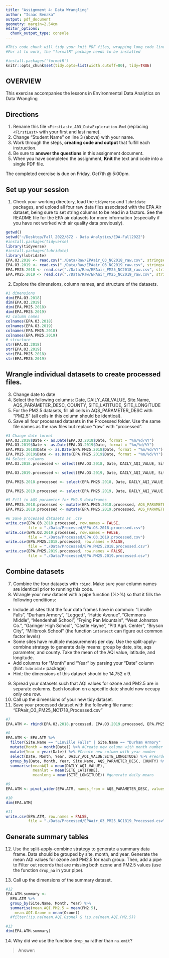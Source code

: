 ```yaml
---
title: "Assignment 4: Data Wrangling"
author: "Isaac Benaka"
output: pdf_document
geometry: margin=2.54cm
editor_options: 
  chunk_output_type: console
---
```


```r
#This code chunk will tidy your knit PDF files, wrapping long code lines
#For it to work, the "formatR" package needs to be installed

#install.packages('formatR')
knitr::opts_chunk$set(tidy.opts=list(width.cutoff=80), tidy=TRUE)
```

## OVERVIEW

This exercise accompanies the lessons in Environmental Data Analytics on Data Wrangling 

## Directions
1.  Rename this file `<FirstLast>_A03_DataExploration.Rmd` (replacing `<FirstLast>` with your first and last name).
2. Change "Student Name" on line 3 (above) with your name.
3. Work through the steps, **creating code and output** that fulfill each instruction.
4. Be sure to **answer the questions** in this assignment document.
5. When you have completed the assignment, **Knit** the text and code into a single PDF file.

The completed exercise is due on Friday, Oct7th @ 5:00pm.

## Set up your session 
1. Check your working directory, load the `tidyverse` and `lubridate` packages, and upload all four raw data files associated with the EPA Air dataset, being sure to set string columns to be read in a factors. See the README file for the EPA air datasets for more information (especially if you have not worked with air quality data previously). 

```r
getwd()
setwd("~/Desktop/Fall 2022/872 - Data Analytics/EDA-Fall2022")
#install.packages(tidyverse)
library(tidyverse)
#install.packages(lubridate)
library(lubridate)
EPA.O3.2018 <- read.csv("./Data/Raw/EPAair_O3_NC2018_raw.csv", stringsAsFactors = TRUE)
EPA.O3.2019 <- read.csv("./Data/Raw/EPAair_O3_NC2019_raw.csv", stringsAsFactors = TRUE)
EPA.PM25.2018 <- read.csv("./Data/Raw/EPAair_PM25_NC2018_raw.csv", stringsAsFactors = TRUE)
EPA.PM25.2019 <- read.csv("./Data/Raw/EPAair_PM25_NC2019_raw.csv", stringsAsFactors = TRUE)
```

2. Explore the dimensions, column names, and structure of the datasets. 

```r
#1 dimensions
dim(EPA.O3.2018)
dim(EPA.O3.2019)
dim(EPA.PM25.2018)
dim(EPA.PM25.2019)
#2 column names
colnames(EPA.O3.2018)
colnames(EPA.O3.2019)
colnames(EPA.PM25.2018)
colnames(EPA.PM25.2019)
# structure
str(EPA.O3.2018)
str(EPA.O3.2019)
str(EPA.PM25.2018)
str(EPA.PM25.2019)
```

## Wrangle individual datasets to create processed files.
3. Change date to date
4. Select the following columns: Date, DAILY_AQI_VALUE, Site.Name, AQS_PARAMETER_DESC, COUNTY, SITE_LATITUDE, SITE_LONGITUDE
5. For the PM2.5 datasets, fill all cells in AQS_PARAMETER_DESC with "PM2.5" (all cells in this column should be identical).
6. Save all four processed datasets in the Processed folder. Use the same file names as the raw files but replace "raw" with "processed".

```r
#3 Change date format
EPA.O3.2018$Date <- as.Date(EPA.O3.2018$Date, format = "%m/%d/%Y")
EPA.O3.2019$Date <- as.Date(EPA.O3.2019$Date, format = "%m/%d/%Y")
EPA.PM25.2018$Date <- as.Date(EPA.PM25.2018$Date, format = "%m/%d/%Y")
EPA.PM25.2019$Date <- as.Date(EPA.PM25.2019$Date, format = "%m/%d/%Y")
#4 Select columns
EPA.O3.2018.processed <- select(EPA.O3.2018, Date, DAILY_AQI_VALUE, Site.Name, AQS_PARAMETER_DESC, COUNTY, SITE_LATITUDE, SITE_LONGITUDE)

EPA.O3.2019.processed <- select(EPA.O3.2019, Date, DAILY_AQI_VALUE, Site.Name, AQS_PARAMETER_DESC, COUNTY, SITE_LATITUDE, SITE_LONGITUDE)

EPA.PM25.2018.processed <- select(EPA.PM25.2018, Date, DAILY_AQI_VALUE, Site.Name, AQS_PARAMETER_DESC, COUNTY, SITE_LATITUDE, SITE_LONGITUDE)

EPA.PM25.2019.processed <- select(EPA.PM25.2019, Date, DAILY_AQI_VALUE, Site.Name, AQS_PARAMETER_DESC, COUNTY, SITE_LATITUDE, SITE_LONGITUDE)

#5 Fill in AQS parameter for PM2.5 dataframes
EPA.PM25.2018.processed <- mutate(EPA.PM25.2018.processed, AQS_PARAMETER_DESC = "PM2.5")
EPA.PM25.2019.processed <- mutate(EPA.PM25.2019.processed, AQS_PARAMETER_DESC = "PM2.5")

#6 Save processed datasets as .csv
write.csv(EPA.O3.2018.processed, row.names = FALSE, 
          file = "./Data/Processed/EPA.O3.2018.processed.csv")
write.csv(EPA.O3.2019.processed, row.names = FALSE, 
          file = "./Data/Processed/EPA.O3.2019.processed.csv")
write.csv(EPA.PM25.2018.processed, row.names = FALSE, 
          file = "./Data/Processed/EPA.PM25.2018.processed.csv")
write.csv(EPA.PM25.2019.processed, row.names = FALSE, 
          file = "./Data/Processed/EPA.PM25.2019.processed.csv")
```


## Combine datasets
7. Combine the four datasets with `rbind`. Make sure your column names are identical prior to running this code. 
8. Wrangle your new dataset with a pipe function (%>%) so that it fills the following conditions: 

* Include all sites that the four data frames have in common: "Linville Falls", "Durham Armory", "Leggett", "Hattie Avenue", "Clemmons Middle", "Mendenhall School", "Frying Pan Mountain", "West Johnston Co.", "Garinger High School", "Castle Hayne", "Pitt Agri. Center", "Bryson City", "Millbrook School" (the function `intersect` can figure out common factor levels)
* Some sites have multiple measurements per day. Use the split-apply-combine strategy to generate daily means: group by date, site, aqs parameter, and county. Take the mean of the AQI value, latitude, and longitude.
* Add columns for "Month" and "Year" by parsing your "Date" column (hint: `lubridate` package)
* Hint: the dimensions of this dataset should be 14,752 x 9.

9. Spread your datasets such that AQI values for ozone and PM2.5 are in separate columns. Each location on a specific date should now occupy only one row.
10. Call up the dimensions of your new tidy dataset.
11. Save your processed dataset with the following file name: "EPAair_O3_PM25_NC1718_Processed.csv"

```r
#7
EPA.ATM <- rbind(EPA.O3.2018.processed, EPA.O3.2019.processed, EPA.PM25.2018.processed, EPA.PM25.2019.processed)

#8
EPA.ATM <- EPA.ATM %>%
  filter(Site.Name == "Linville Falls" | Site.Name == "Durham Armory" | Site.Name == "Leggett" | Site.Name == "Hattie Avenue" | Site.Name == "Clemmons Middle" | Site.Name == "Mendenhall School" | Site.Name == "Frying Pan Mountain" | Site.Name == "West Johnston Co." | Site.Name == "Garinger High School" | Site.Name == "Castle Hayne" | Site.Name == "Pitt Agri. Center" | Site.Name == "Bryson City" | Site.Name == "Millbrook School") %>% #Include sites that data frames have in common
  mutate(Month = month(Date)) %>% #Create new column with month number
  mutate(Year = year(Date)) %>% #Create new column with year number
  select(Date, Month, Year, DAILY_AQI_VALUE:SITE_LONGITUDE) %>% #reorder columns to put month and year near date
  group_by(Date, Month, Year, Site.Name, AQS_PARAMETER_DESC, COUNTY) %>%
  summarise(meanAQI = mean(DAILY_AQI_VALUE),
            meanlat = mean(SITE_LATITUDE),
            meanlong = mean(SITE_LONGITUDE)) #generate daily means

#9
EPA.ATM <- pivot_wider(EPA.ATM, names_from = AQS_PARAMETER_DESC, values_from = meanAQI)

#10
dim(EPA.ATM)

#11
write.csv(EPA.ATM, row.names = FALSE, 
          file = "./Data/Processed/EPAair_O3_PM25_NC1819_Processed.csv")

```


## Generate summary tables
12. Use the split-apply-combine strategy to generate a summary data frame. Data should be grouped by site, month, and year. Generate the mean AQI values for ozone and PM2.5 for each group. Then, add a pipe to Filter out records that are missing both ozone and PM2.5 values (use the function `drop_na` in your pipe).

13. Call up the dimensions of the summary dataset.

```r
#12
EPA.ATM.summary <- 
  EPA.ATM %>%
  group_by(Site.Name, Month, Year) %>%
  summarise(mean.AQI.PM2.5 = mean(PM2.5),
    mean.AQI.Ozone = mean(Ozone))
  #filter(!is.na(mean.AQI.Ozone) & !is.na(mean.AQI.PM2.5))

#13
dim(EPA.ATM.summary)

```

14. Why did we use the function `drop_na` rather than `na.omit`?

> Answer: 
